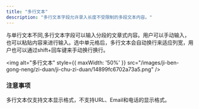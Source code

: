 ```yaml
---
title: "多行文本"
description: "多行文本字段允许录入长度不受限制的多段文本内容。"
---
```


与单行文本不同,多行文本字段可以输入分段的文章式内容。用户可以手动输入，也可以粘贴内容来进行输入。选中单元格后，多行文本会自动换行来适应列宽，用户也可以通过shift+回车键来手动换行换行。

<img alt="多行文本" style={{ maxWidth: '50%' }} src="/images/ji-ben-gong-neng/zi-duan/ji-chu-zi-duan/14899fc6702a73a5.png" />

### 注意事项

多行文本仅支持文本显示格式，不支持URL、Email和电话的显示格式。

